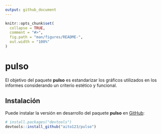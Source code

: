 ```yaml
---
output: github_document
---
```


<!-- README.md is generated from README.Rmd. Please edit that file -->

```r
knitr::opts_chunk$set(
  collapse = TRUE,
  comment = "#>",
  fig.path = "man/figures/README-",
  out.width = "100%"
)
```

# pulso

<!-- badges: start -->
<!-- badges: end -->

El objetivo del paquete **pulso** es estandarizar los gráficos utilizados en los informes considerando un criterio estético y funcional.

## Instalación

Puede instalar la versión en desarrollo del paquete **pulso** en [GitHub](https://github.com/):

``` r
# install.packages("devtools")
devtools::install_github("aito123/pulso")
```

